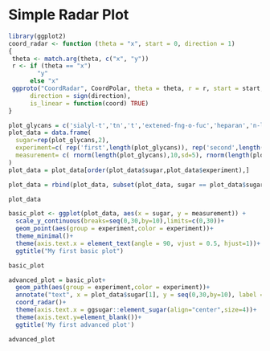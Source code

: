 # Simple Radar Plot

```r
library(ggplot2)
coord_radar <- function (theta = "x", start = 0, direction = 1) 
{
 theta <- match.arg(theta, c("x", "y"))
 r <- if (theta == "x") 
        "y"
      else "x"
 ggproto("CoordRadar", CoordPolar, theta = theta, r = r, start = start, 
      direction = sign(direction),
      is_linear = function(coord) TRUE)
}
```


```r
plot_glycans = c('sialyl-t','tn','t','extened-fng-o-fuc','heparan','n-linked-sialyl-tetraantennary')
plot_data = data.frame(
  sugar=rep(plot_glycans,2),
  experiment=c( rep('first',length(plot_glycans)), rep('second',length(plot_glycans)) ),
  measurement= c( rnorm(length(plot_glycans),10,sd=5), rnorm(length(plot_glycans),20,sd=5))
)
plot_data = plot_data[order(plot_data$sugar,plot_data$experiment),] 

plot_data = rbind(plot_data, subset(plot_data, sugar == plot_data$sugar[1] ))

plot_data
```


```r
basic_plot <- ggplot(plot_data, aes(x = sugar, y = measurement)) + 
  scale_y_continuous(breaks=seq(0,30,by=10),limits=c(0,30))+
  geom_point(aes(group = experiment,color = experiment))+
  theme_minimal()+
  theme(axis.text.x = element_text(angle = 90, vjust = 0.5, hjust=1))+
  ggtitle("My first basic plot")

basic_plot
```

```r
advanced_plot = basic_plot+
  geom_path(aes(group = experiment,color = experiment))+
  annotate("text", x = plot_data$sugar[1], y = seq(0,30,by=10), label = seq(0,30,by=10), hjust = 1)+
  coord_radar()+
  theme(axis.text.x = ggsugar::element_sugar(align="center",size=4))+
  theme(axis.text.y=element_blank())+
  ggtitle('My first advanced plot')

advanced_plot
```
